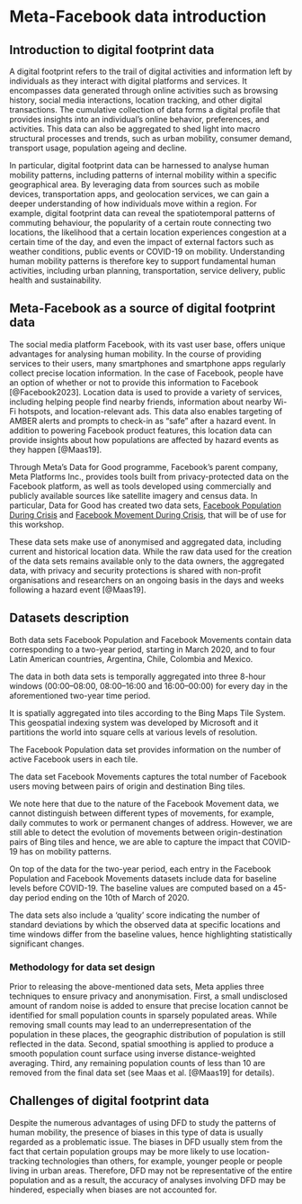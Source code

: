 # Meta-Facebook data introduction

## Introduction to digital footprint data

A digital footprint refers to the trail of digital activities and information left by individuals as they interact with digital platforms and services. It encompasses data generated through online activities such as browsing history, social media interactions, location tracking, and other digital transactions. The cumulative collection of data forms a digital profile that provides insights into an individual's online behavior, preferences, and activities. This data can also be aggregated to shed light into macro structural processes and trends, such as urban mobility, consumer demand, transport usage, population ageing and decline.

In particular, digital footprint data can be harnessed to analyse human mobility patterns, including patterns of internal mobility within a specific geographical area. By leveraging data from sources such as mobile devices, transportation apps, and geolocation services, we can gain a deeper understanding of how individuals move within a region. For example, digital footprint data can reveal the spatiotemporal patterns of commuting behaviour, the popularity of a certain route connecting two locations, the likelihood that a certain location experiences congestion at a certain time of the day, and even the impact of external factors such as weather conditions, public events or COVID-19 on mobility. Understanding human mobility patterns is therefore key to support fundamental human activities, including urban planning, transportation, service delivery, public health and sustainability.

## Meta-Facebook as a source of digital footprint data

The social media platform Facebook, with its vast user base, offers unique advantages for analysing human mobility. In the course of providing services to their users, many smartphones and smartphone apps regularly collect precise location information. In the case of Facebook, people have an option of whether or not to provide this information to Facebook [@Facebook2023]. Location data is used to provide a variety of services, including helping people find nearby friends, information about nearby Wi-Fi hotspots, and location-relevant ads. This data also enables targeting of AMBER alerts and prompts to check-in as "safe" after a hazard event. In addition to powering Facebook product features, this location data can provide insights about how populations are affected by hazard events as they happen [@Maas19].

Through Meta's Data for Good programme, Facebook's parent company, Meta Platforms Inc., provides tools built from privacy-protected data on the Facebook platform, as well as tools developed using commercially and publicly available sources like satellite imagery and census data. In particular, Data for Good has created two data sets, [Facebook Population During Crisis](https://dataforgood.facebook.com/dfg/tools/facebook-population-maps) and [Facebook Movement During Crisis](https://dataforgood.facebook.com/dfg/tools/movement-maps#accessdata), that will be of use for this workshop.

These data sets make use of anonymised and aggregated data, including current and historical location data. While the raw data used for the creation of the data sets remains available only to the data owners, the aggregated data, with privacy and security protections is shared with non-profit organisations and researchers on an ongoing basis in the days and weeks following a hazard event [@Maas19].

## Datasets description

Both data sets Facebook Population and Facebook Movements contain data corresponding to a two-year period, starting in March 2020, and to four Latin American countries, Argentina, Chile, Colombia and Mexico.

The data in both data sets is temporally aggregated into three 8-hour windows (00:00--08:00, 08:00--16:00 and 16:00--00:00) for every day in the aforementioned two-year time period.

It is spatially aggregated into tiles according to the Bing Maps Tile System. This geospatial indexing system was developed by Microsoft and it partitions the world into square cells at various levels of resolution.

The Facebook Population data set provides information on the number of active Facebook users in each tile.

The data set Facebook Movements captures the total number of Facebook users moving between pairs of origin and destination Bing tiles.

We note here that due to the nature of the Facebook Movement data, we cannot distinguish between different types of movements, for example, daily commutes to work or permanent changes of address. However, we are still able to detect the evolution of movements between origin-destination pairs of Bing tiles and hence, we are able to capture the impact that COVID-19 has on mobility patterns.

On top of the data for the two-year period, each entry in the Facebook Population and Facebook Movements datasets include data for baseline levels before COVID-19. The baseline values are computed based on a 45-day period ending on the 10th of March of 2020.

The data sets also include a 'quality' score indicating the number of standard deviations by which the observed data at specific locations and time windows differ from the baseline values, hence highlighting statistically significant changes.

<!-- An additional data set from WorldPop was used to capture the spatial distribution of population density in the different countries analysed here. -->

<!-- The dataset contains gridded population data at 1 sqkm resolution for the year X. -->

<!-- We aggregated the WorldPop population data into the Bing tiles in order to match the level of aggregation of the mobility data provided by Meta, and used it to estimate the population density of the Bing tiles. -->

<!-- Then, we classified the Bing tiles into 10 discrete categories of population density, hence obtaining a categorisation of Bing tiles a lot more detailed than the traditional binary rural/urban classification (Fielding, 1989). -->

### Methodology for data set design

Prior to releasing the above-mentioned data sets, Meta applies three techniques to ensure privacy and anonymisation. First, a small undisclosed amount of random noise is added to ensure that precise location cannot be identified for small population counts in sparsely populated areas. While removing small counts may lead to an underrepresentation of the population in these places, the geographic distribution of population is still reflected in the data. Second, spatial smoothing is applied to produce a smooth population count surface using inverse distance-weighted averaging. Third, any remaining population counts of less than 10 are removed from the final data set (see Maas et al. [@Maas19] for details).

## Challenges of digital footprint data

Despite the numerous advantages of using DFD to study the patterns of human mobility, the presence of biases in this type of data is usually regarded as a problematic issue. The biases in DFD usually stem from the fact that certain population groups may be more likely to use location-tracking technologies than others, for example, younger people or people living in urban areas. Therefore, DFD may not be representative of the entire population and as a result, the accuracy of analyses involving DFD may be hindered, especially when biases are not accounted for.

